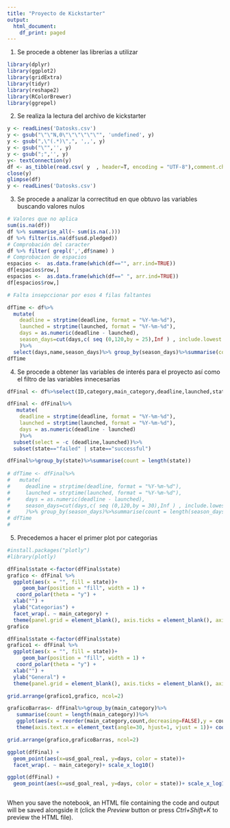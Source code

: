```yaml
---
title: "Proyecto de Kickstarter"
output:
  html_document:
    df_print: paged
---
```


1.  Se procede a obtener las librerías a utilizar

```r
library(dplyr)
library(ggplot2)
library(gridExtra)
library(tidyr)
library(reshape2)
library(RColorBrewer)
library(ggrepel)
```

2.  Se realiza la lectura del archivo de kickstarter

```r
y <- readLines('Datosks.csv')
y <- gsub("\"\"N,0\"\"\"\"\"\"", 'undefined', y)
y <- gsub(",\"(.*)\",", ',,', y)
y <- gsub("\"",'', y)
y <- gsub(";",'', y)
y<- textConnection(y)
df <- as_tibble(read.csv( y  , header=T, encoding = "UTF-8"),comment.char ="")
close(y)
glimpse(df)
y <- readLines('Datosks.csv')
```

3.  Se procede a analizar la correctitud en que obtuvo las variables buscando valores nulos

```r
# Valores que no aplica
sum(is.na(df))
df %>% summarise_all(~ sum(is.na(.)))
df %>% filter(is.na(df$usd.pledged))
# Comprobación del caracter 
df %>% filter( grepl(',',df$name) ) 
# Comprobacion de espacios
espacios <-  as.data.frame(which(df=="", arr.ind=TRUE))
df[espacios$row,]
espacios <-  as.data.frame(which(df==" ", arr.ind=TRUE))
df[espacios$row,]

# Falta insepccionar por esos 4 filas faltantes


```

```r

dfTime <- df%>%
  mutate(
    deadline = strptime(deadline, format = "%Y-%m-%d"),
    launched = strptime(launched, format = "%Y-%m-%d"),
    days = as.numeric(deadline - launched),
    season_days=cut(days,c( seq (0,120,by = 25),Inf ) , include.lowest = TRUE)
    )%>%
  select(days,name,season_days)%>% group_by(season_days)%>%summarise(count = length(season_days))
dfTime
```

4.  Se procede a obtener las variables de interés para el proyecto así como el filtro de las variables innecesarias

```r

dfFinal <- df%>%select(ID,category,main_category,deadline,launched,state,usd_goal_real)

dfFinal <- dfFinal%>%
   mutate(
    deadline = strptime(deadline, format = "%Y-%m-%d"),
    launched = strptime(launched, format = "%Y-%m-%d"),
    days = as.numeric(deadline - launched)
    )%>%
  subset(select = -c (deadline,launched))%>% 
  subset(state=="failed" | state=="successful")

dfFinal%>%group_by(state)%>%summarise(count = length(state))
  
# dfTime <- dfFinal%>%
#   mutate(
#     deadline = strptime(deadline, format = "%Y-%m-%d"),
#     launched = strptime(launched, format = "%Y-%m-%d"),
#     days = as.numeric(deadline - launched),
#     season_days=cut(days,c( seq (0,120,by = 30),Inf ) , include.lowest = TRUE)
#     )%>% group_by(season_days)%>%summarise(count = length(season_days))
# dfTime
# 

```

5.  Precedemos a hacer el primer plot por categorias

```r
#install.packages("plotly")
#library(plotly)

dfFinal$state <-factor(dfFinal$state)
grafico <- dfFinal %>%
  ggplot(aes(x = "", fill = state))+
     geom_bar(position = "fill", width = 1) + 
   coord_polar(theta = "y") + 
  xlab("") + 
  ylab("Categorias") + 
  facet_wrap(. ~ main_category) + 
  theme(panel.grid = element_blank(), axis.ticks = element_blank(), axis.text.x=element_blank(), panel.border = element_blank())
grafico
```

```r
dfFinal$state <-factor(dfFinal$state)
grafico1 <- dfFinal %>%
  ggplot(aes(x = "", fill = state))+
     geom_bar(position = "fill", width = 1) + 
   coord_polar(theta = "y") + 
  xlab("") + 
  ylab("General") + 
  theme(panel.grid = element_blank(), axis.ticks = element_blank(), axis.text.x=element_blank(), panel.border = element_blank())

grid.arrange(grafico1,grafico, ncol=2)
```

```r

graficoBarras<- dfFinal%>%group_by(main_category)%>%
   summarise(count = length(main_category))%>%
   ggplot(aes(x = reorder(main_category,count,decreasing=FALSE),y = count))+geom_col()+
   theme(axis.text.x = element_text(angle=30, hjust=1, vjust = 1))+ coord_flip()

grid.arrange(grafico,graficoBarras, ncol=2)

```

```r
ggplot(dfFinal) +
  geom_point(aes(x=usd_goal_real, y=days, color = state))+ 
  facet_wrap(. ~ main_category)+ scale_x_log10()
```

```r
ggplot(dfFinal) +
  geom_point(aes(x=usd_goal_real, y=days, color = state))+ scale_x_log10()
```

```r

```

When you save the notebook, an HTML file containing the code and output will be saved alongside it (click the *Preview* button or press *Ctrl+Shift+K* to preview the HTML file).
